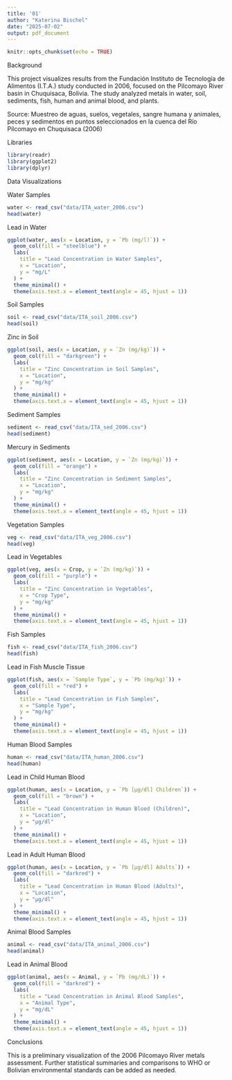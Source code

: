 ```yaml
---
title: '01'
author: "Katerina Bischel"
date: "2025-07-02"
output: pdf_document
---
```


```r
knitr::opts_chunk$set(echo = TRUE)
```

Background

This project visualizes results from the Fundación Instituto de Tecnología de Alimentos (I.T.A.) study conducted in 2006, focused on the Pilcomayo River basin in Chuquisaca, Bolivia. The study analyzed metals in water, soil, sediments, fish, human and animal blood, and plants.

Source: Muestreo de aguas, suelos, vegetales, sangre humana y animales, peces y sedimentos en puntos seleccionados en la cuenca del Río Pilcomayo en Chuquisaca (2006)

Libraries

```r
library(readr)
library(ggplot2)
library(dplyr)
```
Data Visualizations

Water Samples

```r
water <- read_csv("data/ITA_water_2006.csv")
head(water)
```
Lead in Water

```r
ggplot(water, aes(x = Location, y = `Pb (mg/l)`)) +
  geom_col(fill = "steelblue") +
  labs(
    title = "Lead Concentration in Water Samples",
    x = "Location",
    y = "mg/L"
  ) +
  theme_minimal() +
  theme(axis.text.x = element_text(angle = 45, hjust = 1))
```


Soil Samples

```r
soil <- read_csv("data/ITA_soil_2006.csv")
head(soil)
```

Zinc in Soil

```r
ggplot(soil, aes(x = Location, y = `Zn (mg/kg)`)) +
  geom_col(fill = "darkgreen") +
  labs(
    title = "Zinc Concentration in Soil Samples",
    x = "Location",
    y = "mg/kg"
  ) +
  theme_minimal() +
  theme(axis.text.x = element_text(angle = 45, hjust = 1))
```



Sediment Samples

```r
sediment <- read_csv("data/ITA_sed_2006.csv")
head(sediment)
```

Mercury in Sediments

```r
ggplot(sediment, aes(x = Location, y = `Zn (mg/kg)`)) +
  geom_col(fill = "orange") +
  labs(
    title = "Zinc Concentration in Sediment Samples",
    x = "Location",
    y = "mg/kg"
  ) +
  theme_minimal() +
  theme(axis.text.x = element_text(angle = 45, hjust = 1))
```


Vegetation Samples

```r
veg <- read_csv("data/ITA_veg_2006.csv")
head(veg)
```

Lead in Vegetables

```r
ggplot(veg, aes(x = Crop, y = `Zn (mg/kg)`)) +
  geom_col(fill = "purple") +
  labs(
    title = "Zinc Concentration in Vegetables",
    x = "Crop Type",
    y = "mg/kg"
  ) +
  theme_minimal() +
  theme(axis.text.x = element_text(angle = 45, hjust = 1))
```


Fish Samples

```r
fish <- read_csv("data/ITA_fish_2006.csv")
head(fish)
```

Lead in Fish Muscle Tissue

```r
ggplot(fish, aes(x = `Sample Type`, y = `Pb (mg/kg)`)) +
  geom_col(fill = "red") +
  labs(
    title = "Lead Concentration in Fish Samples",
    x = "Sample Type",
    y = "mg/kg"
  ) +
  theme_minimal() +
  theme(axis.text.x = element_text(angle = 45, hjust = 1))
```

Human Blood Samples

```r
human <- read_csv("data/ITA_human_2006.csv")
head(human)
```

Lead in Child Human Blood

```r
ggplot(human, aes(x = Location, y = `Pb [µg/dl] Children`)) +
  geom_col(fill = "brown") +
  labs(
    title = "Lead Concentration in Human Blood (Children)",
    x = "Location",
    y = "µg/dl"
  ) +
  theme_minimal() +
  theme(axis.text.x = element_text(angle = 45, hjust = 1))
```


Lead in Adult Human Blood

```r
ggplot(human, aes(x = Location, y = `Pb [µg/dl] Adults`)) +
  geom_col(fill = "darkred") +
  labs(
    title = "Lead Concentration in Human Blood (Adults)",
    x = "Location",
    y = "µg/dl"
  ) +
  theme_minimal() +
  theme(axis.text.x = element_text(angle = 45, hjust = 1))
```

Animal Blood Samples

```r
animal <- read_csv("data/ITA_animal_2006.csv")
head(animal)
```

Lead in Animal Blood

```r
ggplot(animal, aes(x = Animal, y = `Pb (mg/dL)`)) +
  geom_col(fill = "darkred") +
  labs(
    title = "Lead Concentration in Animal Blood Samples",
    x = "Animal Type",
    y = "mg/dL"
  ) +
  theme_minimal() +
  theme(axis.text.x = element_text(angle = 45, hjust = 1))
```


Conclusions

This is a preliminary visualization of the 2006 Pilcomayo River metals assessment. Further statistical summaries and comparisons to WHO or Bolivian environmental standards can be added as needed.